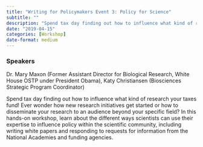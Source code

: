 ```yaml
---
title: "Writing for Policymakers Event 3: Policy for Science"
subtitle: ""
description: "Spend tax day finding out how to influence what kind of research your taxes fund! "
date: "2019-04-15"
categories: [Workshop]
date-format: medium 
---
```


### Speakers  
Dr. Mary Maxon (Former Assistant Director for Biological Research, White House OSTP under President Obama), Katy Christiansen (Biosciences Strategic Program Coordinator)

Spend tax day finding out how to influence what kind of research your taxes fund! Ever wonder how new research initiatives get started or how to disseminate your research to an audience beyond your specific field? In this hands-on workshop, learn about the different ways scientists can use their expertise to influence policy within the scientific community, including writing white papers and responding to requests for information from the National Academies and funding agencies.

